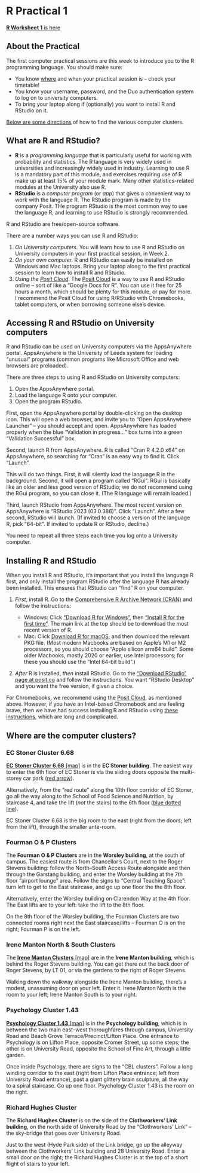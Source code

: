 # R Practical 1 {#practical .unnumbered}

::: {.mysummary}
[**R Worksheet 1** is here](R1.html)
:::


## About the Practical  {#about-prac .unnumbered}

The first computer practical sessions are this week to introduce you to the R programming language. You should make sure:

* You know [where](#directions) and when your practical session is -- check your timetable!
* You know your username, password, and the Duo authentication system to log on to university computers.
* To bring your laptop along if (optionally) you want to install R and RStudio on it.

[Below are some directions](#directions) of how to find the various computer clusters.


## What are R and RStudio?  {#what-is-r .unnumbered}

* **R** is a *programming language* that is particularly useful for working with probability and statistics. The R language is very widely used in universities and increasingly widely used in industry. Learning to use R is a mandatory part of this module, and exercises requiring use of R make up at least 15% of your module mark. Many other statistics-related modules at the University also use R.
* **RStudio** is a *computer program* (or *app*) that gives a convenient way to work with the language R. The RStudio program is made by the company Posit. THe program RStudio is the most common way to use the language R, and learning to use RStudio is strongly recommended.

R and RStudio are free/open-source software.

There are a number ways you can use R and RStudio:

1. *On University computers.* You will learn how to use R and RStudio on University computers in your first practical session, in Week 2.
2. *On your own computer.* R and RStudio can easily be installed on Windows and Mac laptops. Bring your laptop along to the first practical session to learn how to install R and RStudio.
3. *Using the [Posit Cloud](https://posit.cloud).* The [Posit Cloud](https://posit.cloud) is a way to use R and RStudio online -- sort of like a "Google Docs for R". You can use it free for 25 hours a month, which should be plenty for this module, or pay for more. I recommend the Posit Cloud for using R/RStudio with Chromebooks, tablet computers, or when borrowing someone else's device.

## Accessing R and RStudio on University computers  {#r-uni .unnumbered}

R and RStudio can be used on University computers via the AppsAnywhere portal. AppsAnywhere is the University of Leeds system for loading "unusual" programs (common programs like Microsoft Office and web browsers are preloaded).

There are three steps to using R and RStudio on University computers:

1. Open the AppsAnywhere portal.
2. Load the language R onto your computer.
3. Open the program RStudio.

First, open the AppsAnywhere portal by double-clicking on the desktop icon. This will open a web browser, and invite you to "Open AppsAnywhere Launcher" -- you should accept and open. AppsAnywhere has loaded properly when the blue "Validation in progress..." box turns into a green "Validation Successful" box.

Second, launch R from AppsAnywhere. R is called "Cran R 4.2.0 x64" on AppsAnywhere, so searching for "Cran" is an easy way to find it. Click "Launch".

This will do two things. First, it will silently load the language R in the background. Second, it will open a program called "RGui". RGui is basically like an older and less good version of RStudio; we do not recommend using the RGui program, so you can close it. (The R language will remain loaded.)

Third, launch RStudio from AppsAnywhere. The most recent version on AppsAnywhere is "RStudio 2023 (03.0.386)". Click "Launch". After a few second, RStudio will launch. (If invited to choose a version of the language R, pick "64-bit". If invited to update R or RStudio, decline.)

You need to repeat all three steps each time you log onto a University computer.


## Installing R and RStudio  {#r-install .unnumbered}

When you install R and RStudio, it's important that you install the language R first, and only install the program RStudio after the language R has already been installed. This ensures that RStudio can "find" R on your computer.

1. *First*, install R. Go to the [Comprehensive R Archive Network (CRAN)](https://cran.r-project.org/) and follow the instructions:

   * Windows: Click ["Download R for Windows"](https://cran.r-project.org/bin/windows/), then ["Install R for the first time"](https://cran.r-project.org/bin/windows/base/). The main link at the top should be to download the most recent version of R.
   * Mac: Click [Download R for macOS](https://cran.r-project.org/bin/macosx/), and then download the relevant PKG file. (Most modern Macbooks are based on Apple's M1 or M2 processors, so you should choose "Apple silicon arm64 build". Some older Macbooks, mostly 2020 or earlier, use Intel processors; for these you should use the "Intel 64-bit build".)
   
2. *After* R is installed, *then* install RStudio. Go to the ["Download RStudio" page at posit.co](https://posit.co/download/rstudio-desktop/) and follow the instructions. You want "RStudio Desktop" and you want the free version, if given a choice.

For Chromebooks, we recommend using the [Posit Cloud](https://posit.cloud), as mentioned above. However, if you have an Intel-based Chromebook and are feeling brave, then we have had success installing R and RStudio using [these instructions](https://levente.littvay.hu/chromebook/), which are long and complicated.


## Where are the computer clusters?  {#directions .unnumbered}

### EC Stoner Cluster 6.68  {#stoner .unnumbered}

[**EC Stoner Cluster 6.68** [map]](ecstoner.png) is in the **EC Stoner building**. The easiest way to enter the 6th floor of EC Stoner is via the sliding doors opposite the multi-storey car park ([red arrow](ecstoner.png)).

Alternatively, from the "red route" along the 10th floor corridor of EC Stoner, go all the way along to the School of Food Science and Nutrition, by staircase 4, and take the lift (*not* the stairs) to the 6th floor ([blue dotted line](ecstoner.png)).

EC Stoner Cluster 6.68 is the big room to the east (right from the doors; left from the lift), through the smaller ante-room.

### Fourman O & P Clusters  {#fourman .unnumbered}

The **Fourman O & P Clusters** are in the **Worsley building**, at the south of campus. The easiest route is from Chancellor's Court, next to the Roger Stevens building: follow the North--South Access Route alongside and then through the Garstang building, and enter the Worsley building at the 7th floor "airport lounge" area. Follow the signs to "Central Teaching Space": turn left to get to the East staircase, and go up one floor the the 8th floor.

Alternatively, enter the Worsley building on Clarendon Way at the 4th floor. The East lifts are to your left: take the lift to the 8th floor.

On the 8th floor of the Worsley building, the Fourman Clusters are two connected rooms right next the East staircase/lifts – Fourman O is on the right; Fourman P is on the left.

### Irene Manton North & South Clusters  {#manton .unnumbered}

The [**Irene Manton Clusters** [map]](manton.png) are in the **Irene Manton building**, which is behind the Roger Stevens building. You can get there out the back door of Roger Stevens, by LT 01, or via the gardens to the right of Roger Stevens.

Walking down the walkway alongside the Irene Manton building, there's a modest, unassuming door on your left. Enter it. Irene Manton North is the room to your left; Irene Manton South is to your right.

### Psychology Cluster 1.43  {#psychology .unnumbered}

[**Psychology Cluster 1.43** [map]](psychology.png) is in the **Psychology building**, which is in between the two main east–west thoroughfares through campus, University Road and Beach Grove Terrace/Precinct/Lifton Place. One entrance to Psychology is on Lifton Place, opposite Cromer Street, up some steps; the other is on University Road, opposite the School of Fine Art, through a little garden.

Once inside Psychology, there are signs to the "CBL clusters". Follow a long winding corridor to the east (right from Lifton Place entrance; left from University Road entrance), past a giant glittery brain sculpture, all the way to a spiral staircase. Go up one floor. Psychology Cluster 1.43 is the room on the right.

### Richard Hughes Cluster  {#hughes .unnumbered}

The **Richard Hughes Cluster** is on the side of the **Clothworkers' Link building**, on the north side of University Road by the "Clothworkers' Link" -- the sky-bridge that goes over University Road.

Just to the west (Hyde Park side) of the Link bridge, go up the alleyway between the Clothworkers' Link building and 28 University Road. Enter a small door on the right; the Richard Hughes Cluster is at the top of a short flight of stairs to your left.
